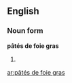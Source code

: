 ==English==

===Noun form===
'''pâtés de foie gras'''

# {{plural of|pâté de foie gras}}

[[ar:pâtés de foie gras]]